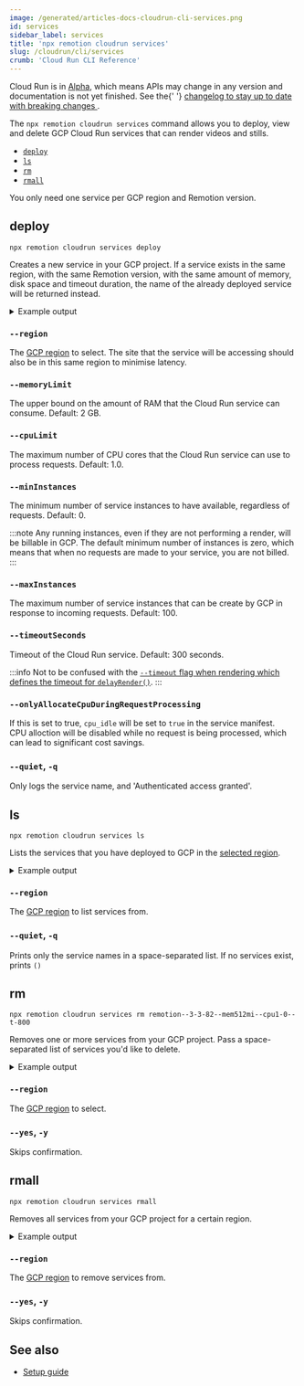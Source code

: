```yaml
---
image: /generated/articles-docs-cloudrun-cli-services.png
id: services
sidebar_label: services
title: 'npx remotion cloudrun services'
slug: /cloudrun/cli/services
crumb: 'Cloud Run CLI Reference'
---
```


<ExperimentalBadge>
  <p>
    Cloud Run is in <a href="/docs/cloudrun-alpha">Alpha</a>, which means APIs
    may change in any version and documentation is not yet finished. See the{' '}
    <a href="https://remotion.dev/changelog">
      changelog to stay up to date with breaking changes
    </a>
    .
  </p>
</ExperimentalBadge>

The `npx remotion cloudrun services` command allows you to deploy, view and delete GCP Cloud Run services that can render videos and stills.

- [`deploy`](#deploy)
- [`ls`](#ls)
- [`rm`](#rm)
- [`rmall`](#rmall)

You only need one service per GCP region and Remotion version.

## deploy

```
npx remotion cloudrun services deploy
```

Creates a new service in your GCP project. If a service exists in the same region, with the same Remotion version, with the same amount of memory, disk space and timeout duration, the name of the already deployed service will be returned instead.

<details>
  <summary>Example output</summary>
  <pre>
    Validating Deployment of Cloud Run Service:
    <br />
    <br />
    Remotion Version: 3.3.95
    <br />
    Memory Limit: 2Gi
    <br />
    CPU Limit: 1.0
    <br />
    Timeout: 300
    <br />
    Project Name: remotion-example
    <br />
    Region: us-east1
    <br />
    <br />
    Deploying Cloud Run Service...
    <br />
    <br />
    <br />
    Cloud Run Deployed!
    <br />
    <br />
    Service name: remotion--3-3-95--mem512mi--cpu2--t-1200
    <br />
    Version: 3.3.95
    <br />
    CPU Limit: 2<br />
    Memory Limit: 512Mi
    <br />
    Timeout: 1200sec
    <br />
    Region: us-east1
    <br />
    Service URL:
    https://remotion--3-3-95--mem512mi--cpu2--t-1200-1a2b3c4d5e-ue.a.run.app
    <br />
    GCP Console URL:
    https://console.cloud.google.com/run/detail/us-east1/remotion--3-3-95--mem512mi--cpu2--t-1200/logs
    <br />
    <br />
  </pre>
</details>

### `--region`

The [GCP region](/docs/cloudrun/region-selection) to select. The site that the service will be accessing should also be in this same region to minimise latency.

### `--memoryLimit`

The upper bound on the amount of RAM that the Cloud Run service can consume. Default: 2 GB.

### `--cpuLimit`

The maximum number of CPU cores that the Cloud Run service can use to process requests. Default: 1.0.

### `--minInstances`

The minimum number of service instances to have available, regardless of requests. Default: 0.

:::note
Any running instances, even if they are not performing a render, will be billable in GCP. The default minimum number of instances is zero, which means that when no requests are made to your service, you are not billed.
:::

### `--maxInstances`

The maximum number of service instances that can be create by GCP in response to incoming requests. Default: 100.

### `--timeoutSeconds`

Timeout of the Cloud Run service. Default: 300 seconds.

:::info
Not to be confused with the [`--timeout` flag when rendering which defines the timeout for `delayRender()`](/docs/cli/render#--timeout).
:::

### `--onlyAllocateCpuDuringRequestProcessing`<AvailableFrom v="4.0.221" />

If this is set to true, `cpu_idle` will be set to `true` in the service manifest.  
CPU alloction will be disabled while no request is being processed, which can lead to significant cost savings.

### `--quiet`, `-q`

Only logs the service name, and 'Authenticated access granted'.

## ls

```
npx remotion cloudrun services ls
```

Lists the services that you have deployed to GCP in the [selected region](/docs/cloudrun/region-selection).

<details>
  <summary>Example output</summary>
  <pre>
    2 services in us-east1
    <br />
    <br />
    Service name: remotion--3-3-95--mem512mi--cpu2--t-1200
    <br />
    Version: 3.3.95
    <br />
    CPU Limit: 2<br />
    Memory Limit: 512Mi
    <br />
    Timeout: 1200sec
    <br />
    Region: us-east1
    <br />
    Service URL:
    https://remotion--3-3-95--mem512mi--cpu2--t-1200-1a2b3c4d5e-ue.a.run.app
    <br />
    GCP Console URL:
    https://console.cloud.google.com/run/detail/us-east1/remotion--3-3-95--mem512mi--cpu2--t-1200/logs
    <br />
    <br />
    Service name: remotion--3-3-82--mem512mi--cpu1-0--t-800
    <br />
    Version: 3.3.82
    <br />
    CPU Limit: 1.0
    <br />
    Memory Limit: 512Mi
    <br />
    Timeout: 800sec
    <br />
    Region: us-east1
    <br />
    Service URL:
    https://remotion--3-3-82--mem512mi--cpu1-0--t-800-1a2b3c4d5e-ue.a.run.app
    <br />
    GCP Console URL:
    https://console.cloud.google.com/run/detail/us-east1/remotion--3-3-82--mem512mi--cpu1-0--t-800/logs
    <br />
    <br />
  </pre>
</details>

### `--region`

The [GCP region](/docs/cloudrun/region-selection) to list services from.

### `--quiet`, `-q`

Prints only the service names in a space-separated list. If no services exist, prints `()`

## rm

```
npx remotion cloudrun services rm remotion--3-3-82--mem512mi--cpu1-0--t-800
```

Removes one or more services from your GCP project. Pass a space-separated list of services you'd like to delete.

<details>
<summary>
Example output
</summary>
<pre>
<br/>
Service name:      remotion--3-3-82--mem2gi--cpu1-0--t-800<br/>
Version:           3.3.82<br/>
CPU Limit:         1.0<br/>
Memory Limit:      2Gi<br/>
Timeout:           300sec<br/>
Region:            us-east1<br/>
Service URL:       https://remotion--3-3-82--mem2gi--cpu1-0--t-800-1a2b3c4d5e-ue.a.run.app<br/>
GCP Console URL:   https://console.cloud.google.com/run/detail/us-east1/remotion--3-3-82--mem2gi--cpu1-0--t-800/logs
Delete? (Y/n):  Y<br/>
Deleted!
<br/>

</pre>
</details>

### `--region`

The [GCP region](/docs/cloudrun/region-selection) to select.

### `--yes`, `-y`

Skips confirmation.

## rmall

```
npx remotion cloudrun services rmall
```

Removes all services from your GCP project for a certain region.

<details>
  <summary>Example output</summary>
  <pre>
    2 services in us-east1
    <br />
    <br />
    Service name: remotion--3-3-95--mem512mi--cpu2--t-1200
    <br />
    Version: 3.3.95
    <br />
    CPU Limit: 2<br />
    Memory Limit: 512Mi
    <br />
    Timeout: 1200sec
    <br />
    Region: us-east1
    <br />
    Service URL:
    https://remotion--3-3-95--mem512mi--cpu2--t-1200-1a2b3c4d5e-ue.a.run.app
    <br />
    GCP Console URL:
    https://console.cloud.google.com/run/detail/us-east1/remotion--3-3-95--mem512mi--cpu2--t-1200/logs
    <br />
    <br />
    Delete? (Y/n) n<br />
    Skipping service - remotion--3-3-95--mem512mi--cpu2--t-1200.
    <br />
    <br />
    Service name: remotion--3-3-82--mem512mi--cpu1-0--t-800
    <br />
    Version: 3.3.82
    <br />
    CPU Limit: 1.0
    <br />
    Memory Limit: 512Mi
    <br />
    Timeout: 800sec
    <br />
    Region: us-east1
    <br />
    Service URL:
    https://remotion--3-3-82--mem512mi--cpu1-0--t-800-1a2b3c4d5e-ue.a.run.app
    <br />
    GCP Console URL:
    https://console.cloud.google.com/run/detail/us-east1/remotion--3-3-82--mem512mi--cpu1-0--t-800/logs
    <br />
    <br />
    Delete? (Y/n) n<br />
    Skipping service - remotion--3-3-82--mem512mi--cpu1-0--t-800.
    <br />
  </pre>
</details>

### `--region`

The [GCP region](/docs/cloudrun/region-selection) to remove services from.

### `--yes`, `-y`

Skips confirmation.

## See also

- [Setup guide](/docs/cloudrun/setup)
